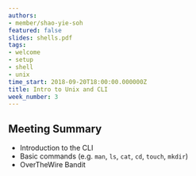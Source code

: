 ```yaml
---
authors:
- member/shao-yie-soh
featured: false
slides: shells.pdf
tags:
- welcome
- setup
- shell
- unix
time_start: 2018-09-20T18:00:00.000000Z
title: Intro to Unix and CLI
week_number: 3
---
```

## Meeting Summary
- Introduction to the CLI
- Basic commands (e.g. `man`, `ls`, `cat`, `cd`, `touch`, `mkdir`)
- OverTheWire Bandit